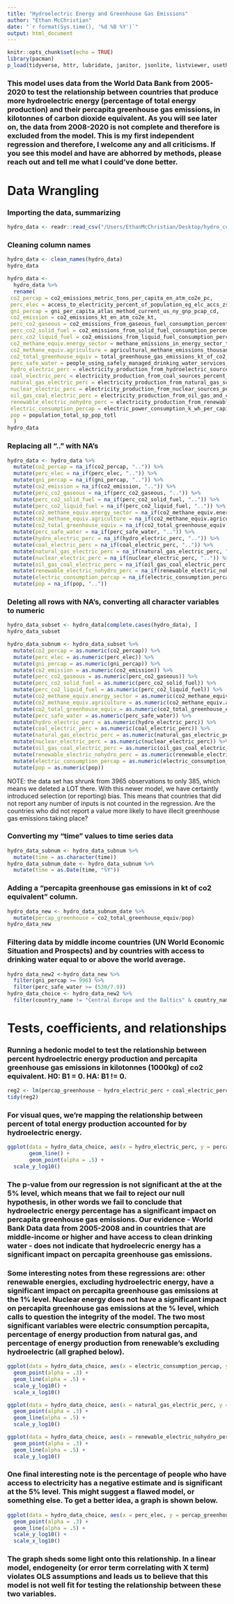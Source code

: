 ```yaml
---
title: "Hydroelectric Energy and Greenhouse Gas Emissions"
author: "Ethan McChristian"
date: "`r format(Sys.time(), '%d %B %Y')`"
output: html_document
---
```


```r
knitr::opts_chunk$set(echo = TRUE)
library(pacman)
p_load(tidyverse, httr, lubridate, janitor, jsonlite, listviewer, usethis, rvest, data.table, xml2, readxl, here, dplyr, plotly, lubridate, naniar, readr, broom)
```

### This model uses data from the World Data Bank from 2005-2020 to test the relationship between countries that produce more hydroelectric energy (percentage of total energy production) and their percapita greenhouse gas emissions, in kilotonnes of carbon dioxide equivalent. As you will see later on, the data from 2008-2020 is not complete and therefore is excluded from the model. This is my first independent regression and therefore, I welcome any and all criticisms. If you see this model and have are abhorred by methods, please reach out and tell me what I could've done better. 


# Data Wrangling

### Importing the data, summarizing
 

```r
hydro_data <- readr::read_csv("/Users/EthanMcChristian/Desktop/hydro_co2.csv")
```

### Cleaning column names

```r
hydro_data <- clean_names(hydro_data)
hydro_data
```
```r
hydro_data <- 
  hydro_data %>%
  rename(
 co2_percap = co2_emissions_metric_tons_per_capita_en_atm_co2e_pc,
 perc_elec = access_to_electricity_percent_of_population_eg_elc_accs_zs,
 gni_percap = gni_per_capita_atlas_method_current_us_ny_gnp_pcap_cd,
 co2_emission = co2_emissions_kt_en_atm_co2e_kt,
 perc_co2_gaseous = co2_emissions_from_gaseous_fuel_consumption_percent_of_total_en_atm_co2e_gf_zs,
 perc_co2_solid_fuel = co2_emissions_from_solid_fuel_consumption_percent_of_total_en_atm_co2e_sf_zs,
 perc_co2_liquid_fuel = co2_emissions_from_liquid_fuel_consumption_percent_of_total_en_atm_co2e_lf_zs,
 co2_methane_equiv.energy_sector = methane_emissions_in_energy_sector_thousand_metric_tons_of_co2_equivalent_en_atm_meth_eg_kt_ce,
 co2_methane_equiv.agriculture = agricultural_methane_emissions_thousand_metric_tons_of_co2_equivalent_en_atm_meth_ag_kt_ce,
 co2_total_greenhouse_equiv = total_greenhouse_gas_emissions_kt_of_co2_equivalent_en_atm_ghgt_kt_ce,
 perc_safe_water = people_using_safely_managed_drinking_water_services_percent_of_population_sh_h2o_smdw_zs,
 hydro_electric_perc = electricity_production_from_hydroelectric_sources_percent_of_total_eg_elc_hyro_zs,
 coal_electric_perc = electricity_production_from_coal_sources_percent_of_total_eg_elc_coal_zs,
 natural_gas_electric_perc = electricity_production_from_natural_gas_sources_percent_of_total_eg_elc_ngas_zs,
 nuclear_electric_perc = electricity_production_from_nuclear_sources_percent_of_total_eg_elc_nucl_zs,
 oil_gas_coal_electric_perc = electricity_production_from_oil_gas_and_coal_sources_percent_of_total_eg_elc_fosl_zs,
 renewable_electric_nohydro_perc = electricity_production_from_renewable_sources_excluding_hydroelectric_percent_of_total_eg_elc_rnwx_zs,
 electric_consumption_percap = electric_power_consumption_k_wh_per_capita_eg_use_elec_kh_pc,
 pop = population_total_sp_pop_totl
  )
hydro_data
```

### Replacing all ".." with NA's
```r
hydro_data <- hydro_data %>%
  mutate(co2_percap = na_if(co2_percap, "..")) %>%
  mutate(perc_elec = na_if(perc_elec, "..")) %>%
  mutate(gni_percap = na_if(gni_percap, "..")) %>%
  mutate(co2_emission = na_if(co2_emission, "..")) %>%
  mutate(perc_co2_gaseous = na_if(perc_co2_gaseous, "..")) %>%
  mutate(perc_co2_solid_fuel = na_if(perc_co2_solid_fuel, "..")) %>%
  mutate(perc_co2_liquid_fuel = na_if(perc_co2_liquid_fuel, "..")) %>%
  mutate(co2_methane_equiv.energy_sector = na_if(co2_methane_equiv.energy_sector, "..")) %>%
  mutate(co2_methane_equiv.agriculture = na_if(co2_methane_equiv.agriculture, "..")) %>%
  mutate(co2_total_greenhouse_equiv = na_if(co2_total_greenhouse_equiv, "..")) %>%
  mutate(perc_safe_water = na_if(perc_safe_water, "..")) %>%
  mutate(hydro_electric_perc = na_if(hydro_electric_perc, "..")) %>%
  mutate(coal_electric_perc = na_if(coal_electric_perc, "..")) %>%
  mutate(natural_gas_electric_perc = na_if(natural_gas_electric_perc, "..")) %>%
  mutate(nuclear_electric_perc = na_if(nuclear_electric_perc, "..")) %>%
  mutate(oil_gas_coal_electric_perc = na_if(oil_gas_coal_electric_perc, "..")) %>%
  mutate(renewable_electric_nohydro_perc = na_if(renewable_electric_nohydro_perc, "..")) %>%
  mutate(electric_consumption_percap = na_if(electric_consumption_percap, "..")) %>%
  mutate(pop = na_if(pop, ".."))

```
### Deleting all rows with NA's, converting all character variables to numeric
```r
hydro_data_subset <- hydro_data[complete.cases(hydro_data), ]
hydro_data_subset
```
```r
hydro_data_subnum <- hydro_data_subset %>%
  mutate(co2_percap = as.numeric(co2_percap)) %>%
  mutate(perc_elec = as.numeric(perc_elec)) %>%
  mutate(gni_percap = as.numeric(gni_percap)) %>%
  mutate(co2_emission = as.numeric(co2_emission)) %>%
  mutate(perc_co2_gaseous = as.numeric(perc_co2_gaseous)) %>%
  mutate(perc_co2_solid_fuel = as.numeric(perc_co2_solid_fuel)) %>%
  mutate(perc_co2_liquid_fuel = as.numeric(perc_co2_liquid_fuel)) %>%
  mutate(co2_methane_equiv.energy_sector = as.numeric(co2_methane_equiv.energy_sector)) %>%
  mutate(co2_methane_equiv.agriculture = as.numeric(co2_methane_equiv.agriculture)) %>%
  mutate(co2_total_greenhouse_equiv = as.numeric(co2_total_greenhouse_equiv)) %>%
  mutate(perc_safe_water = as.numeric(perc_safe_water)) %>%
  mutate(hydro_electric_perc = as.numeric(hydro_electric_perc)) %>%
  mutate(coal_electric_perc = as.numeric(coal_electric_perc)) %>%
  mutate(natural_gas_electric_perc = as.numeric(natural_gas_electric_perc)) %>%
  mutate(nuclear_electric_perc = as.numeric(nuclear_electric_perc)) %>%
  mutate(oil_gas_coal_electric_perc = as.numeric(oil_gas_coal_electric_perc)) %>%
  mutate(renewable_electric_nohydro_perc = as.numeric(renewable_electric_nohydro_perc)) %>%
  mutate(electric_consumption_percap = as.numeric(electric_consumption_percap)) %>%
  mutate(pop = as.numeric(pop))
```
NOTE: the data set has shrunk from 3965 observations to only 385, which means we deleted a LOT there. With this newer model, we have certaintly introduced selection (or reporting) bias. This means that countries that did not report any number of inputs is not counted in the regression. Are the countries who did not report a value more likely to have illecit greenhouse gas emissions taking place?

### Converting my "time" values to time series data
```r
hydro_data_subnum <- hydro_data_subnum %>%
  mutate(time = as.character(time))
hydro_data_subnum_date <- hydro_data_subnum %>%
  mutate(time = as.Date(time, "%Y"))
```

### Adding a "percapita greenhouse gas emissions in kt of co2 equivalent" column. 
```r
hydro_data_new <- hydro_data_subnum_date %>%
  mutate(percap_greenhouse = co2_total_greenhouse_equiv/pop)
hydro_data_new
```

### Filtering data by middle income countries (UN World Economic Situation and Prospects) and by countries with access to drinking water equal to or above the world average. 
```r
hydro_data_new2 <-hydro_data_new %>%
  filter(gni_percap >= 996) %>%
  filter(perc_safe_water >= (530/7.9))
hydro_data_choice <- hydro_data_new2 %>%
  filter(country_name != "Central Europe and the Baltics" & country_name != "Euro Area" & country_name != "Europe and Central Asia" & country_name != "Europe and Central Asia (excluding high income)" & country_name != "Europe and Central Asia (IDA and IBRD countries)" & country_name != "European Union" & country_name != "High income" & country_name != "North America" & country_name != "OECD members" & country_name != "Post-demographic dividend")

```

# Tests, coefficients, and relationships

### Running a hedonic model to test the relationship between percent hydroelectric energy production and percapita greenhouse gas emissions in kilotonnes (1000kg) of co2 equivalent. H0: B1 = 0. HA: B1 != 0. 
```r
reg2 <- lm(percap_greenhouse ~ hydro_electric_perc + coal_electric_perc + nuclear_electric_perc + natural_gas_electric_perc + oil_gas_coal_electric_perc + renewable_electric_nohydro_perc + log(electric_consumption_percap) + log(pop) + perc_elec, data = hydro_data_choice)
tidy(reg2)
```
### For visual ques, we're mapping the relationship between percent of total energy production accounted for by hydroelectric energy. 
```r
ggplot(data = hydro_data_choice, aes(x = hydro_electric_perc, y = percap_greenhouse, color = pop)) + 
       geom_line() + 
       geom_point(alpha = .5) +
  scale_y_log10()
```

### The p-value from our regression is not significant at the at the 5% level, which means that we fail to reject our null hypothesis, in other words we fail to conclude that hydroelectric energy percentage has a significant impact on percapita greenhouse gas emissions. Our evidence - World Bank Data data from 2005-2008 and in countries that are middle-income or higher and have access to clean drinking water - does not indicate that hydroelecric energy has a significant impact on  percapita greenhouse gas emissions.

### Some interesting notes from these regressions are: other renewable energies, excluding hydroelectric energy, have a significant impact on percapita greenhouse gas emissions at the 1% level. Nuclear energy does not have a significant impact on percapita greenhouse gas emissions at the % level, which calls to question the integrity of the model. The two most significant variables were electric consumption percapita, percentage of energy production from natural gas, and percentage of energy production from renewable's excluding hydroelectric (all graphed below). 

```r
ggplot(data = hydro_data_choice, aes(x = electric_consumption_percap, y = percap_greenhouse, color = pop)) +
  geom_point(alpha = .3) + 
  geom_line(alpha = .5) +
  scale_y_log10() +
  scale_x_log10()
```
```r
ggplot(data = hydro_data_choice, aes(x = natural_gas_electric_perc, y = percap_greenhouse, color = pop)) +
  geom_point(alpha = .3) + 
  geom_line(alpha = .5) +
  scale_y_log10() 
```

```r
ggplot(data = hydro_data_choice, aes(x = renewable_electric_nohydro_perc, y = percap_greenhouse, color = pop)) +
  geom_point(alpha = .3) + 
  geom_line(alpha = .5) +
  scale_y_log10()
```

### One final interesting note is the percentage of people who have access to electricity has a negative estimate and is significant at the 5% level. This might suggest a flawed model, or something else. To get a better idea, a graph is shown below. 
```r
ggplot(data = hydro_data_choice, aes(x = perc_elec, y = percap_greenhouse, color = pop)) +
  geom_point(alpha = .3) + 
  geom_line(alpha = .5) +
  scale_y_log10() +
  scale_x_log10()
```



### The graph sheds some light onto this relationship. In a linear model, endogeneity (or error term correlating with X term) violates OLS assumptions and leads us to believe that this model is not well fit for testing the relationship between these two variables. 




